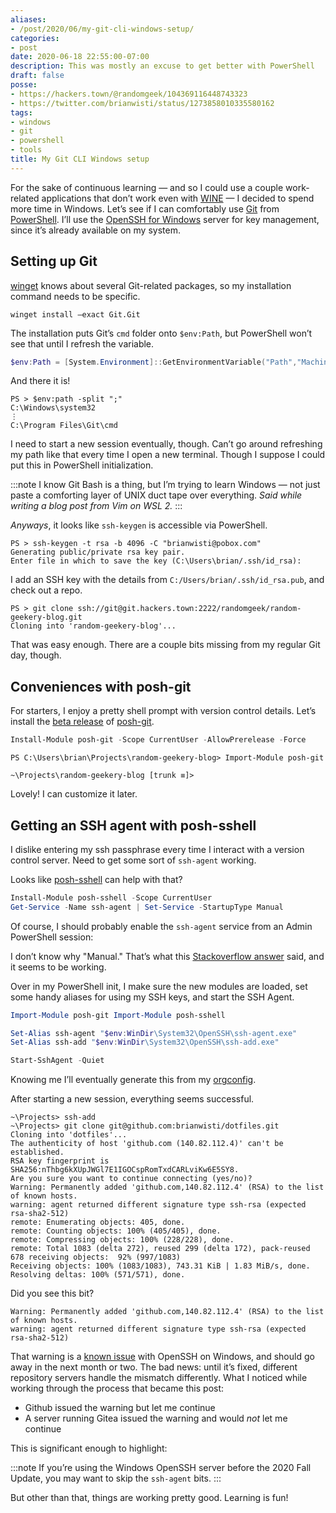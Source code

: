 ```yaml
---
aliases:
- /post/2020/06/my-git-cli-windows-setup/
categories:
- post
date: 2020-06-18 22:55:00-07:00
description: This was mostly an excuse to get better with PowerShell
draft: false
posse:
- https://hackers.town/@randomgeek/104369116448743323
- https://twitter.com/brianwisti/status/1273858010335580162
tags:
- windows
- git
- powershell
- tools
title: My Git CLI Windows setup
---
```


For the sake of continuous learning — and so I could use a couple work-related
applications that don’t work even with [WINE][wine] — I decided to spend more
time in Windows.  Let’s see if I can comfortably use [Git][git] from
[PowerShell][powershell].  I’ll use the [OpenSSH for Windows][openssh-windows]
server for key management, since it’s already available on my system.

## Setting up Git

[winget][] knows about several Git-related packages, so my installation command
needs to be specific.

``` text
winget install –exact Git.Git
```

The installation puts Git’s `cmd` folder onto `$env:Path`, but PowerShell
won’t see that until I refresh the variable.

``` powershell
$env:Path = [System.Environment]::GetEnvironmentVariable("Path","Machine") + ";" + [System.Environment]::GetEnvironmentVariable("Path","User")
```

And there it is!

``` text
PS > $env:path -split ";"
C:\Windows\system32
⋮
C:\Program Files\Git\cmd
```

I need to start a new session eventually, though.  Can’t go around refreshing
my path like that every time I open a new terminal.  Though I suppose I could
put this in PowerShell initialization.

:::note
I know Git Bash is a thing, but I’m trying to learn Windows — not just paste a
comforting layer of UNIX duct tape over everything.  *Said while writing a blog
post from Vim on WSL 2.*
:::

*Anyways*, it looks like ``ssh-keygen`` is accessible via PowerShell.

``` text
PS > ssh-keygen -t rsa -b 4096 -C "brianwisti@pobox.com"
Generating public/private rsa key pair.
Enter file in which to save the key (C:\Users\brian/.ssh/id_rsa):
```

I add an SSH key with the details from `C:/Users/brian/.ssh/id_rsa.pub`, and
check out a repo.

``` text
PS > git clone ssh://git@git.hackers.town:2222/randomgeek/random-geekery-blog.git
Cloning into 'random-geekery-blog'...
```

That was easy enough.  There are a couple bits missing from my regular Git day,
though.

## Conveniences with posh-git

For starters, I enjoy a pretty shell prompt with version control details.
Let’s install the [beta release][beta-release] of [posh-git][].

``` powershell
Install-Module posh-git -Scope CurrentUser -AllowPrerelease -Force
```

``` text
PS C:\Users\brian\Projects\random-geekery-blog> Import-Module posh-git

~\Projects\random-geekery-blog [trunk ≡]>
```

Lovely! I can customize it later.

## Getting an SSH agent with posh-sshell

I dislike entering my ssh passphrase every time I interact with a version
control server.  Need to get some sort of `ssh-agent` working.

Looks like [posh-sshell][] can help with that?

``` powershell
Install-Module posh-sshell -Scope CurrentUser
Get-Service -Name ssh-agent | Set-Service -StartupType Manual
```

Of course, I should probably enable the ``ssh-agent`` service from an Admin
PowerShell session:

I don’t know why "Manual." That’s what this [Stackoverflow
answer][stackoverflow-answer] said, and it seems to be working.

Over in my PowerShell init, I make sure the new modules are loaded, set some
handy aliases for using my SSH keys, and start the SSH Agent.

```powershell title="Documents\PowerShell\profile.ps1"
Import-Module posh-git Import-Module posh-sshell

Set-Alias ssh-agent "$env:WinDir\System32\OpenSSH\ssh-agent.exe"
Set-Alias ssh-add "$env:WinDir\System32\OpenSSH\ssh-add.exe"

Start-SshAgent -Quiet
```

Knowing me I’ll eventually generate this from my [orgconfig][].

After starting a new session, everything seems successful.

``` text
~\Projects> ssh-add
~\Projects> git clone git@github.com:brianwisti/dotfiles.git
Cloning into 'dotfiles'...
The authenticity of host 'github.com (140.82.112.4)' can't be established.
RSA key fingerprint is SHA256:nThbg6kXUpJWGl7E1IGOCspRomTxdCARLviKw6E5SY8.
Are you sure you want to continue connecting (yes/no)?
Warning: Permanently added 'github.com,140.82.112.4' (RSA) to the list of known hosts.
warning: agent returned different signature type ssh-rsa (expected rsa-sha2-512)
remote: Enumerating objects: 405, done.
remote: Counting objects: 100% (405/405), done.
remote: Compressing objects: 100% (228/228), done.
remote: Total 1083 (delta 272), reused 299 (delta 172), pack-reused 678 receiving objects:  92% (997/1083)
Receiving objects: 100% (1083/1083), 743.31 KiB | 1.83 MiB/s, done.
Resolving deltas: 100% (571/571), done.
```

Did you see this bit?

``` text
Warning: Permanently added 'github.com,140.82.112.4' (RSA) to the list of known hosts.
warning: agent returned different signature type ssh-rsa (expected rsa-sha2-512)
```

That warning is a [known issue][known-issue] with OpenSSH on Windows, and
should go away in the next month or two. The bad news: until it’s fixed,
different repository servers handle the mismatch differently. What I noticed
while working through the process that became this post:

- Github issued the warning but let me continue
- A server running Gitea issued the warning and would *not* let me continue

This is significant enough to highlight:

:::note
If you’re using the Windows OpenSSH server before the 2020 Fall Update, you may want to skip the `ssh-agent` bits.
:::

But other than that, things are working pretty good. Learning is fun!

[wine]: https://winehq.org
[git]: https://git-scm.com/
[powershell]: https://docs.microsoft.com/en-us/powershell/
[openssh-windows]: https://docs.microsoft.com/en-us/windows-server/administration/openssh/openssh_install_firstuse
[winget]: https://docs.microsoft.com/en-us/windows/package-manager/winget/
[beta-release]: https://github.com/dahlbyk/posh-git
[posh-git]: https://www.powershellgallery.com/packages/posh-git/
[posh-sshell]: https://www.powershellgallery.com/packages/posh-sshell/0.3.1
[stackoverflow-answer]: https://stackoverflow.com/a/53606760
[orgconfig]: /config
[known-issue]: https://github.com/PowerShell/Win32-OpenSSH/issues/1551

